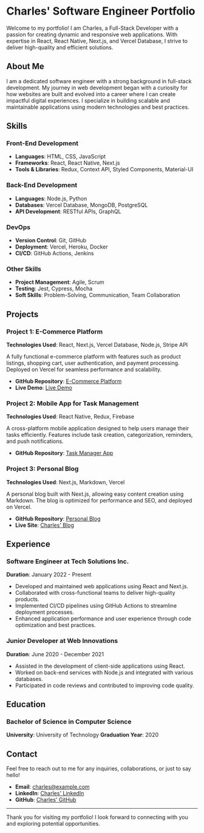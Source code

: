 # Charles' Software Engineer Portfolio

Welcome to my portfolio! I am Charles, a Full-Stack Developer with a passion for creating dynamic and responsive web applications. With expertise in React, React Native, Next.js, and Vercel Database, I strive to deliver high-quality and efficient solutions.

## About Me

I am a dedicated software engineer with a strong background in full-stack development. My journey in web development began with a curiosity for how websites are built and evolved into a career where I can create impactful digital experiences. I specialize in building scalable and maintainable applications using modern technologies and best practices.

## Skills

### Front-End Development
- **Languages**: HTML, CSS, JavaScript
- **Frameworks**: React, React Native, Next.js
- **Tools & Libraries**: Redux, Context API, Styled Components, Material-UI

### Back-End Development
- **Languages**: Node.js, Python
- **Databases**: Vercel Database, MongoDB, PostgreSQL
- **API Development**: RESTful APIs, GraphQL

### DevOps
- **Version Control**: Git, GitHub
- **Deployment**: Vercel, Heroku, Docker
- **CI/CD**: GitHub Actions, Jenkins

### Other Skills
- **Project Management**: Agile, Scrum
- **Testing**: Jest, Cypress, Mocha
- **Soft Skills**: Problem-Solving, Communication, Team Collaboration

## Projects

### Project 1: E-Commerce Platform
**Technologies Used**: React, Next.js, Vercel Database, Node.js, Stripe API

A fully functional e-commerce platform with features such as product listings, shopping cart, user authentication, and payment processing. Deployed on Vercel for seamless performance and scalability.

- **GitHub Repository**: [E-Commerce Platform](https://github.com/charles/e-commerce-platform)
- **Live Demo**: [Live Demo](https://e-commerce.charles.vercel.app/)

### Project 2: Mobile App for Task Management
**Technologies Used**: React Native, Redux, Firebase

A cross-platform mobile application designed to help users manage their tasks efficiently. Features include task creation, categorization, reminders, and push notifications.

- **GitHub Repository**: [Task Manager App](https://github.com/charles/task-manager-app)

### Project 3: Personal Blog
**Technologies Used**: Next.js, Markdown, Vercel

A personal blog built with Next.js, allowing easy content creation using Markdown. The blog is optimized for performance and SEO, and deployed on Vercel.

- **GitHub Repository**: [Personal Blog](https://github.com/charles/personal-blog)
- **Live Site**: [Charles' Blog](https://blog.charles.vercel.app/)

## Experience

### Software Engineer at Tech Solutions Inc.
**Duration**: January 2022 - Present

- Developed and maintained web applications using React and Next.js.
- Collaborated with cross-functional teams to deliver high-quality products.
- Implemented CI/CD pipelines using GitHub Actions to streamline deployment processes.
- Enhanced application performance and user experience through code optimization and best practices.

### Junior Developer at Web Innovations
**Duration**: June 2020 - December 2021

- Assisted in the development of client-side applications using React.
- Worked on back-end services with Node.js and integrated with various databases.
- Participated in code reviews and contributed to improving code quality.

## Education

### Bachelor of Science in Computer Science
**University**: University of Technology
**Graduation Year**: 2020

## Contact

Feel free to reach out to me for any inquiries, collaborations, or just to say hello!

- **Email**: [charles@example.com](mailto:charles@example.com)
- **LinkedIn**: [Charles' LinkedIn](https://www.linkedin.com/in/charles)
- **GitHub**: [Charles' GitHub](https://github.com/charles)

---

Thank you for visiting my portfolio! I look forward to connecting with you and exploring potential opportunities.
